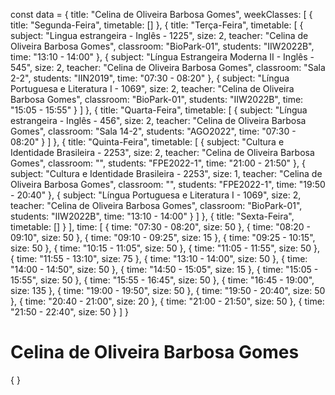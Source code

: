 const data = {
  title: "Celina de Oliveira Barbosa Gomes",
  weekClasses: [
    {
      title: "Segunda-Feira",
      timetable: []
    },
    {
      title: "Terça-Feira",
      timetable: [
        {
          subject: "Lingua estrangeira - Inglês - 1225",
          size: 2,
          teacher: "Celina de Oliveira Barbosa Gomes",
          classroom: "BioPark-01",
          students: "IIW2022B",
          time: "13:10 - 14:00"
        },
        {
          subject: "Língua Estrangeira Moderna II - Inglês - 545",
          size: 2,
          teacher: "Celina de Oliveira Barbosa Gomes",
          classroom: "Sala 2-2",
          students: "IIN2019",
          time: "07:30 - 08:20"
        },
        {
          subject: "Língua Portuguesa e Literatura I - 1069",
          size: 2,
          teacher: "Celina de Oliveira Barbosa Gomes",
          classroom: "BioPark-01",
          students: "IIW2022B",
          time: "15:05 - 15:55"
        }
      ]
    },
    {
      title: "Quarta-Feira",
      timetable: [
        {
          subject: "Língua estrangeira - Inglês - 456",
          size: 2,
          teacher: "Celina de Oliveira Barbosa Gomes",
          classroom: "Sala 14-2",
          students: "AGO2022",
          time: "07:30 - 08:20"
        }
      ]
    },
    {
      title: "Quinta-Feira",
      timetable: [
        {
          subject: "Cultura e Identidade Brasileira - 2253",
          size: 2,
          teacher: "Celina de Oliveira Barbosa Gomes",
          classroom: "",
          students: "FPE2022-1",
          time: "21:00 - 21:50"
        },
        {
          subject: "Cultura e Identidade Brasileira - 2253",
          size: 1,
          teacher: "Celina de Oliveira Barbosa Gomes",
          classroom: "",
          students: "FPE2022-1",
          time: "19:50 - 20:40"
        },
        {
          subject: "Língua Portuguesa e Literatura I - 1069",
          size: 2,
          teacher: "Celina de Oliveira Barbosa Gomes",
          classroom: "BioPark-01",
          students: "IIW2022B",
          time: "13:10 - 14:00"
        }
      ]
    },
    {
      title: "Sexta-Feira",
      timetable: []
    }
  ],
  time: [
    {
      time: "07:30 - 08:20",
      size: 50
    },
    {
      time: "08:20 - 09:10",
      size: 50
    },
    {
      time: "09:10 - 09:25",
      size: 15
    },
    {
      time: "09:25 - 10:15",
      size: 50
    },
    {
      time: "10:15 - 11:05",
      size: 50
    },
    {
      time: "11:05 - 11:55",
      size: 50
    },
    {
      time: "11:55 - 13:10",
      size: 75
    },
    {
      time: "13:10 - 14:00",
      size: 50
    },
    {
      time: "14:00 - 14:50",
      size: 50
    },
    {
      time: "14:50 - 15:05",
      size: 15
    },
    {
      time: "15:05 - 15:55",
      size: 50
    },
    {
      time: "15:55 - 16:45",
      size: 50
    },
    {
      time: "16:45 - 19:00",
      size: 135
    },
    {
      time: "19:00 - 19:50",
      size: 50
    },
    {
      time: "19:50 - 20:40",
      size: 50
    },
    {
      time: "20:40 - 21:00",
      size: 20
    },
    {
      time: "21:00 - 21:50",
      size: 50
    },
    {
      time: "21:50 - 22:40",
      size: 50
    }
  ]
}

# Celina de Oliveira Barbosa Gomes

<div>
    {
        <Grid
            title={data.title} 
            weekClasses={data.weekClasses} 
            time={data.time}
        />
    }
</div>